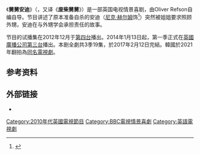 {{Expand English|Uncle (TV series)|tpercent=10}}
《'''舅舅安迪'''》（{{lang-en|Uncle}}，又译《'''废柴舅舅'''》）是一部英国电视情景喜剧，由Oliver Refson自编自导。节目讲述了原本准备自杀的安迪（[[尼克·赫尔姆|尼克·赫尔姆]]饰<ref name="Martin">{{cite web|url=http://www.cultbox.co.uk/news/start-dates/8861-bbc-three-comedy-uncle-launches-next-week|title=BBC Three comedy 'Uncle' launches next week|last=Martin|first=William|date=7 January 2014|publisher=CultBox|accessdate=27 January 2014|archive-date=2014-02-01|archive-url=https://web.archive.org/web/20140201230123/http://www.cultbox.co.uk/news/start-dates/8861-bbc-three-comedy-uncle-launches-next-week|dead-url=no}}</ref>）突然被姐姐要求照顾外甥，安迪在与外甥学会承担责任的故事。

节目的试播集在2012年12月于[[第四台_(英國)|第四台]]播出。2014年1月13日起，第一季正式在[[英國廣播公司第三台|英國廣播公司第三台]]播出。本剧全劇共3季19集，於2017年2月12日完結。韓國於2021年翻拍為[[Uncle_(韓國電視劇)|同名電視劇]]。

==参考资料==
<references/>

==外部链接==
* {{BBC programme|b03q46jm|Uncle}}

{{DEFAULTSORT:Uncle (TV series)}}
[[Category:2010年代英國電視節目|Category:2010年代英國電視節目]]
[[Category:BBC電視情景喜劇|Category:BBC電視情景喜劇]]
[[Category:英語電視劇|Category:英語電視劇]]